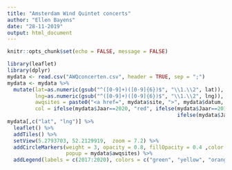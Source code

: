 ```yaml
---
title: "Amsterdam Wind Quintet concerts"
author: "Ellen Bayens"
date: "28-11-2019"
output: html_document
---
```

```r
knitr::opts_chunk$set(echo = FALSE, message = FALSE)
```


```r
library(leaflet)
library(dplyr)
mydata <- read.csv("AWQconcerten.csv", header = TRUE, sep = ";")
mydata <- mydata %>%
  mutate(lat=as.numeric(gsub("^([0-9]+)([0-9]{6})$", "\\1.\\2", lat)), 
         lng=as.numeric(gsub("^([0-9]+)([0-9]{6})$", "\\1.\\2", lng)), 
         awqsites = paste0("<a href=", mydata$site, ">", mydata$datum, "</a"), 
         col = ifelse(mydata$Jaar==2020, "red", ifelse(mydata$Jaar==2019, "orange", 
                                                       ifelse(mydata$Jaar==2018, "yellow", "green"))))
mydata[,c("lat", "lng")] %>%
  leaflet() %>%
  addTiles() %>%
  setView(5.2793703, 52.2129919,  zoom = 7.2) %>%
  addCircleMarkers(weight = 3, opacity = 0.8, fillOpacity = 0.4 ,color = mydata$col, 
                   popup = mydata$awqsites) %>%
  addLegend(labels = c(2017:2020), colors = c("green", "yellow", "orange", "red"))
```



